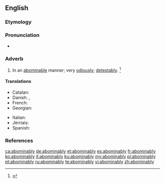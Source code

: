 ==English==

===Etymology===
{{suffix|abominable|ly|lang=en}}

===Pronunciation===
* {{a|US}} {{IPA|/əˈbɑm.ə.nə.bli/|/əˈbɑm.nə.bli/|lang=en}}

===Adverb===
{{en-adv}}

# In an [[abominable]] manner; very [[odiously]]; [[detestably]]. {{defdate|First attested around 1350 to 1470.}}<ref name=SOED>{{R:SOED5|page=6}}</ref>

====Translations====
{{trans-top|in an abominable manner}}
* Catalan: {{t+|ca|abominablement}}
* Danish: {{t|da|afskyelig}}, {{t|da|afskyeligt}}
* French: {{t+|fr|abominablement}}
* Georgian: {{t|ka|საძაგლად|sc=Geor}}
{{trans-mid}}
* Italian: {{t+|it|abominevolmente}}
* Jèrriais: {{t|roa-jer|abominnabliément}}
* Spanish: {{t+|es|abominablemente}}
{{trans-bottom}}

===References===
<references/>

[[ca:abominably]]
[[de:abominably]]
[[et:abominably]]
[[es:abominably]]
[[fr:abominably]]
[[ko:abominably]]
[[it:abominably]]
[[ku:abominably]]
[[my:abominably]]
[[pl:abominably]]
[[pt:abominably]]
[[ru:abominably]]
[[te:abominably]]
[[vi:abominably]]
[[zh:abominably]]